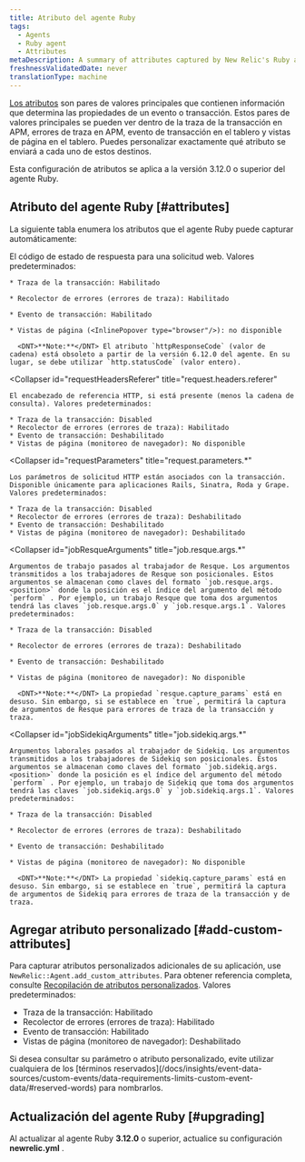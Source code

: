 ```yaml
---
title: Atributo del agente Ruby
tags:
  - Agents
  - Ruby agent
  - Attributes
metaDescription: A summary of attributes captured by New Relic's Ruby agent.
freshnessValidatedDate: never
translationType: machine
---
```


[Los atributos](/docs/features/agent-attributes) son pares de valores principales que contienen información que determina las propiedades de un evento o transacción. Estos pares de valores principales se pueden ver dentro de la traza de la transacción en APM, errores de traza en APM, evento de transacción en el tablero y vistas de página en el tablero. Puedes personalizar exactamente qué atributo se enviará a cada uno de estos destinos.

Esta configuración de atributos se aplica a la versión 3.12.0 o superior del agente Ruby.

## Atributo del agente Ruby [#attributes]

La siguiente tabla enumera los atributos que el agente Ruby puede capturar automáticamente:

<CollapserGroup>
  <Collapser
    id="httpResponseCode"
    title="httpResponseCode"
  >
    El código de estado de respuesta para una solicitud web. Valores predeterminados:

    * Traza de la transacción: Habilitado

    * Recolector de errores (errores de traza): Habilitado

    * Evento de transacción: Habilitado

    * Vistas de página (<InlinePopover type="browser"/>): no disponible

      <DNT>**Note:**</DNT> El atributo `httpResponseCode` (valor de cadena) está obsoleto a partir de la versión 6.12.0 del agente. En su lugar, se debe utilizar `http.statusCode` (valor entero).
  </Collapser>

  <Collapser
    id="requestHeadersReferer"
    title="request.headers.referer"
  >
    El encabezado de referencia HTTP, si está presente (menos la cadena de consulta). Valores predeterminados:

    * Traza de la transacción: Disabled
    * Recolector de errores (errores de traza): Habilitado
    * Evento de transacción: Deshabilitado
    * Vistas de página (monitoreo de navegador): No disponible
  </Collapser>

  <Collapser
    id="requestParameters"
    title="request.parameters.*"
  >
    Los parámetros de solicitud HTTP están asociados con la transacción. Disponible únicamente para aplicaciones Rails, Sinatra, Roda y Grape. Valores predeterminados:

    * Traza de la transacción: Disabled
    * Recolector de errores (errores de traza): Deshabilitado
    * Evento de transacción: Deshabilitado
    * Vistas de página (monitoreo de navegador): Deshabilitado
  </Collapser>

  <Collapser
    id="jobResqueArguments"
    title="job.resque.args.*"
  >
    Argumentos de trabajo pasados al trabajador de Resque. Los argumentos transmitidos a los trabajadores de Resque son posicionales. Estos argumentos se almacenan como claves del formato `job.resque.args.<position>` donde la posición es el índice del argumento del método `perform` . Por ejemplo, un trabajo Resque que toma dos argumentos tendrá las claves `job.resque.args.0` y `job.resque.args.1`. Valores predeterminados:

    * Traza de la transacción: Disabled

    * Recolector de errores (errores de traza): Deshabilitado

    * Evento de transacción: Deshabilitado

    * Vistas de página (monitoreo de navegador): No disponible

      <DNT>**Note:**</DNT> La propiedad `resque.capture_params` está en desuso. Sin embargo, si se establece en `true`, permitirá la captura de argumentos de Resque para errores de traza de la transacción y traza.
  </Collapser>

  <Collapser
    id="jobSidekiqArguments"
    title="job.sidekiq.args.*"
  >
    Argumentos laborales pasados al trabajador de Sidekiq. Los argumentos transmitidos a los trabajadores de Sidekiq son posicionales. Estos argumentos se almacenan como claves del formato `job.sidekiq.args.<position>` donde la posición es el índice del argumento del método `perform` . Por ejemplo, un trabajo de Sidekiq que toma dos argumentos tendrá las claves `job.sidekiq.args.0` y `job.sidekiq.args.1`. Valores predeterminados:

    * Traza de la transacción: Disabled

    * Recolector de errores (errores de traza): Deshabilitado

    * Evento de transacción: Deshabilitado

    * Vistas de página (monitoreo de navegador): No disponible

      <DNT>**Note:**</DNT> La propiedad `sidekiq.capture_params` está en desuso. Sin embargo, si se establece en `true`, permitirá la captura de argumentos de Sidekiq para errores de traza de la transacción y de traza.
  </Collapser>
</CollapserGroup>

## Agregar atributo personalizado [#add-custom-attributes]

Para capturar atributos personalizados adicionales de su aplicación, use `NewRelic::Agent.add_custom_attributes`. Para obtener referencia completa, consulte [Recopilación de atributos personalizados](/docs/apm/other-features/attributes/collecting-custom-attributes#ruby-att). Valores predeterminados:

* Traza de la transacción: Habilitado
* Recolector de errores (errores de traza): Habilitado
* Evento de transacción: Habilitado
* Vistas de página (monitoreo de navegador): Deshabilitado

<Callout variant="caution">
  Si desea consultar su parámetro o atributo personalizado, evite utilizar cualquiera de los [términos reservados](/docs/insights/event-data-sources/custom-events/data-requirements-limits-custom-event-data/#reserved-words) para nombrarlos.
</Callout>

## Actualización del agente Ruby [#upgrading]

Al actualizar al agente Ruby <DNT>**3.12.0**</DNT> o superior, actualice su configuración <DNT>**newrelic.yml**</DNT> .
